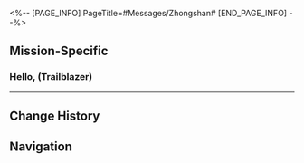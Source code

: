 <%-- [PAGE_INFO]
PageTitle=#Messages/Zhongshan#
[END_PAGE_INFO] --%>
{{Messages Infobox
|id        = 82
|image     = NPC Zhongshan Icon.png
|type      = NPC
|sender    = Zhongshan
|signature = 
|faction   = The Xianzhou Luofu
}}

==Mission-Specific==
===Hello, (Trailblazer)===
{{Messages
|start_condition = 
|text =
:'''Zhongshan:''' Hello, (Trailblazer)
:'''Zhongshan:''' My work on the Xianzhou draws to a close. Now, a traveler like me is about to start my next adventure
:'''Zhongshan:''' It's been a fun few days
:'''Zhongshan:''' So I left you a little gift and a letter before I went away
:'''Zhongshan:''' Remember to pick those up from Heron Express in Exalting Sanctum~
:{Choice} You're leaving?
:'''(Trailblazer):''' You're leaving? Where are you going next?
:{{DIcon|Warning}} Message failed to send
:'''(Trailblazer):''' Zhongshan?
:{{DIcon|Warning}} Message failed to send
;{Accepted Mission: Bestial Ferocity: The End}
}}
----

==Change History==
{{Change History|1.2}}

==Navigation==
{{Messages Navbox}}